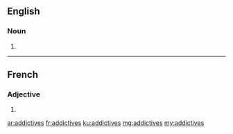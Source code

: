==English==

===Noun===
{{head|en|plural}}

# {{plural of|addictive|lang=en}}

----

==French==

===Adjective===
{{fr-adj-form}} {{f-p}}

# {{feminine plural of|addictif|lang=fr}}

[[ar:addictives]]
[[fr:addictives]]
[[ku:addictives]]
[[mg:addictives]]
[[my:addictives]]